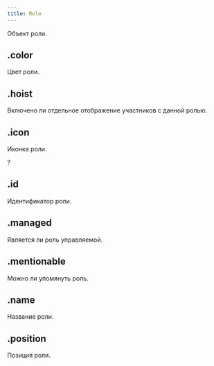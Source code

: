 ```yaml
---
title: Role
---
```


Объект роли.

## .color

Цвет роли.

<MdnRef dataType="Number" />

## .hoist

Включено ли отдельное отображение участников с данной ролью.

<MdnRef dataType="Boolean" />

## .icon

Иконка роли.

?<MdnRef dataType="String" />

## .id

Идентификатор роли.

<MdnRef dataType="String" />

## .managed

Является ли роль управляемой.

<MdnRef dataType="Boolean" />

## .mentionable

Можно ли упомянуть роль.

<MdnRef dataType="Boolean" />

## .name

Название роли.

<MdnRef dataType="String" />

## .position

Позиция роли.

<MdnRef dataType="Number" />

